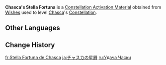 {{Item Infobox
|id           = 005104
|image        = Item Stella Fortuna (5 Star).png
|type         = Constellation Activation Materials
|group        = Stella Fortuna
|quality      = 5
|description  = [[Chasca]]'s Constellation Activation Material
|source1      = [[Wishes]]
}}
'''Chasca's Stella Fortuna''' is a [[Constellation Activation Material]] obtained from [[Wishes]] used to level [[Chasca]]'s [[Constellation]].

==Other Languages==
{{Other Languages|default_hidden=1
|en      = Chasca's Stella Fortuna
|zhs     = 恰斯卡的命星
|zhs_rm  = 
|zht     = 恰斯卡的命星
|zht_rm  = 
|ja      = チャスカの星屑
|ja_rm   = Chasuka no Hoshikuzu
|ko      = 차스카의 운명의 별
|es      = Stella Fortuna de Chasca
|fr      = Stella Fortuna de Chasca
|ru      = Удача Часки
|th      = ดวงดาวแห่งชีวิตของ Chasca
|th_rm   = 
|vi      = Chòm Sao Của Chasca
|de      = Stella Fortuna von Chasca
|id      = Chasca's Stella Fortuna
|pt      = Stella Fortuna de Chasca
|tr      = Chasca'nın Yaşam Yıldızı
|it      = Stella Fortuna di Chasca
}}

==Change History==
{{Change History|5.2}}

[[fr:Stella Fortuna de Chasca]]
[[ja:チャスカの星屑]]
[[ru:Удача Часки]]